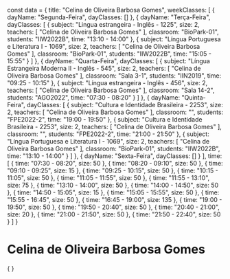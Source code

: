 const data = {
  title: "Celina de Oliveira Barbosa Gomes",
  weekClasses: [
    {
      dayName: "Segunda-Feira",
      dayClasses: []
    },
    {
      dayName: "Terça-Feira",
      dayClasses: [
        {
          subject: "Lingua estrangeira - Inglês - 1225",
          size: 2,
          teachers: [
            "Celina de Oliveira Barbosa Gomes"
          ],
          classroom: "BioPark-01",
          students: "IIW2022B",
          time: "13:10 - 14:00"
        },
        {
          subject: "Língua Portuguesa e Literatura I - 1069",
          size: 2,
          teachers: [
            "Celina de Oliveira Barbosa Gomes"
          ],
          classroom: "BioPark-01",
          students: "IIW2022B",
          time: "15:05 - 15:55"
        }
      ]
    },
    {
      dayName: "Quarta-Feira",
      dayClasses: [
        {
          subject: "Língua Estrangeira Moderna II - Inglês - 545",
          size: 2,
          teachers: [
            "Celina de Oliveira Barbosa Gomes"
          ],
          classroom: "Sala 3-1",
          students: "IIN2019",
          time: "09:25 - 10:15"
        },
        {
          subject: "Língua estrangeira - Inglês - 456",
          size: 2,
          teachers: [
            "Celina de Oliveira Barbosa Gomes"
          ],
          classroom: "Sala 14-2",
          students: "AGO2022",
          time: "07:30 - 08:20"
        }
      ]
    },
    {
      dayName: "Quinta-Feira",
      dayClasses: [
        {
          subject: "Cultura e Identidade Brasileira - 2253",
          size: 2,
          teachers: [
            "Celina de Oliveira Barbosa Gomes"
          ],
          classroom: "",
          students: "FPE2022-2",
          time: "19:00 - 19:50"
        },
        {
          subject: "Cultura e Identidade Brasileira - 2253",
          size: 2,
          teachers: [
            "Celina de Oliveira Barbosa Gomes"
          ],
          classroom: "",
          students: "FPE2022-2",
          time: "21:00 - 21:50"
        },
        {
          subject: "Língua Portuguesa e Literatura I - 1069",
          size: 2,
          teachers: [
            "Celina de Oliveira Barbosa Gomes"
          ],
          classroom: "BioPark-01",
          students: "IIW2022B",
          time: "13:10 - 14:00"
        }
      ]
    },
    {
      dayName: "Sexta-Feira",
      dayClasses: []
    }
  ],
  time: [
    {
      time: "07:30 - 08:20",
      size: 50
    },
    {
      time: "08:20 - 09:10",
      size: 50
    },
    {
      time: "09:10 - 09:25",
      size: 15
    },
    {
      time: "09:25 - 10:15",
      size: 50
    },
    {
      time: "10:15 - 11:05",
      size: 50
    },
    {
      time: "11:05 - 11:55",
      size: 50
    },
    {
      time: "11:55 - 13:10",
      size: 75
    },
    {
      time: "13:10 - 14:00",
      size: 50
    },
    {
      time: "14:00 - 14:50",
      size: 50
    },
    {
      time: "14:50 - 15:05",
      size: 15
    },
    {
      time: "15:05 - 15:55",
      size: 50
    },
    {
      time: "15:55 - 16:45",
      size: 50
    },
    {
      time: "16:45 - 19:00",
      size: 135
    },
    {
      time: "19:00 - 19:50",
      size: 50
    },
    {
      time: "19:50 - 20:40",
      size: 50
    },
    {
      time: "20:40 - 21:00",
      size: 20
    },
    {
      time: "21:00 - 21:50",
      size: 50
    },
    {
      time: "21:50 - 22:40",
      size: 50
    }
  ]
}

# Celina de Oliveira Barbosa Gomes

<div>
    {
        <Grid
            title={data.title} 
            weekClasses={data.weekClasses} 
            time={data.time}
        />
    }
</div>
